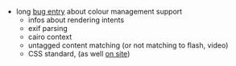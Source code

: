 *long [https://bugzilla.mozilla.org/show_bug.cgi?id=16769 bug entry] about colour management support
** infos about rendering intents
** exif parsing
** cairo context
** untagged content matching (or not matching to flash, video)
** CSS standard, (as well [[Standards#File_Formats|on site]])